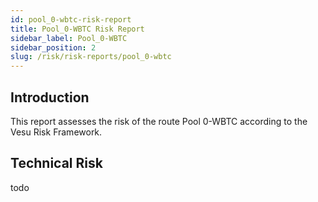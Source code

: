 ```yaml
---
id: pool_0-wbtc-risk-report
title: Pool_0-WBTC Risk Report
sidebar_label: Pool_0-WBTC
sidebar_position: 2
slug: /risk/risk-reports/pool_0-wbtc
---
```



## Introduction

This report assesses the risk of the route Pool 0-WBTC according to the Vesu Risk Framework.

## Technical Risk

todo